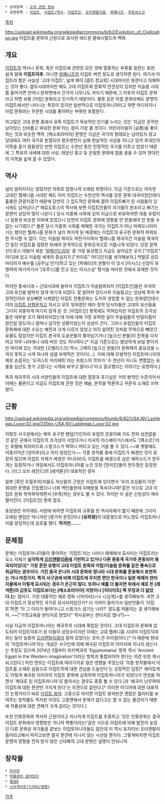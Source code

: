  * 상위항목 : [[오덕 관련 정보]]
 * 관련항목 : [[이집트]], [[이집트/역사]], [[이집트인]], [[오리엔탈리즘]], [[와패니즈]], [[자포네스크]]

[[목차]]

http://upload.wikimedia.org/wikipedia/commons/b/b2/Evolution_of_Civilization.jpg
이집트를 문화의 근원으로 묘사한 에드윈 블래시필드의 벽화.

== 개요 ==
[[이집트]]의 역사나 문화, 혹은 이집트에 관련된 모든 것에 열중하는 부류를 일컫는 표현. 쉽게 말해 '''이집트덕후.''' 아니면 [[와패니즈]]의 이집트 버전 정도로 생각하면 된다. 여기서 이집트라 함은 사실상 '고대 이집트', 넓게 봐야 [콥트 정교회] 시대까지만 뜻한다고 이해하는 것이 좋다. 콥트시대까지만 해도 고대 이집트와 문화적 연관성이 있지만 이슬람 시대쯤 들어가면 언어나 문화면에서 간극이 너무나도 커지기 때문에 그 이후의 이집트 문화라고 하면 보통 [아랍] 문화라고 인식하기 때문이다. 물론 같은 아랍 문화라해도 분명히 이집트에서만 나타나는 특징이 있지만 일반적으로 이집토마니아라고 하면 어디까지나 아랍 문화와는 무관한 시대를 좋아하는 부류만 포함된다.

하고많은 고대 문명 중에서 유독 이집트가 독보적인 인기를 누리는 것은 '지금은 흔적만 남아있는 신비롭고 위대한 문화'라는 점이 가장 클 것이다. 어린아이들이 [공룡]을 좋아하는 것과 비슷한 맥락. [메소포타미아] 문명은 지금은 국가의 형태로는 남아있지 않고 당대에도 여러 국가로 분열되어 왕조변천이 심해 현실적인 사상을 지니고 있어 후대인의 이목을 끌기 힘들었던 반면 이집트는 수천년 동안 안정적인 국가를 이루고 있었기 때문에 그 특유의 내세에 대한 사상, 태양신 종교 등 은밀한 문화에 힘을 쏟을 수 있어 현대인의 이목을 쉽게 끌 수 있었다.

== 역사 ==
널리 알려지지는 않았지만 의외로 엄청나게 오래된 취향이다. 지금 기준으로는 아득한 고대인 헬레니즘 시대만 해도 이미 이집트는 수천년의 역사를 갖춘 문화 대국이었던데다 훌륭한 관광지였기 때문에 당연히 그 압도적인 문화에 끌려 이집트빠가 된 사람들이 당시에도 넘쳐났다.[* 헤로도토스의 역사에 보면 이집트인들이 자기들이 원조라고 뻐기는 장면이 상당히 많이 나온다.] 당시 지중해 사회에 있어 지금으로 비유하자면 대충 유럽이나 일본과 비슷한 지위에 있었으니 당연히 이집트 문화에 영향을 안 받을래야 안 받을 수 없는 시기였다.[* 물론 당시 지중회 사회를 제패한 국가는 이집트가 아닌 마케도니아이기는 했지만 헬레니즘 문화가 널리 퍼지게 된 배경에는 이집트의 유구한 문화적 파워또한 무시할 수 없다. 이는 이슬람 제국도 마찬가지여서 헬레니즘 제국이건 이슬람 제국이건 일단 이집트를 점령한 뒤에야 본격적으로 문화강국으로 거듭나게 되었다. 당장 알렉산드로스 대왕이 세운 '[[알렉산드리아]]' 중 가장 융성했고 지금도 살아남은 곳이 ["이집트" 어디]에 있고 이슬람 세계의 중심지가 ["카이로" 어디]인지를 생각해보자.] 막말로 성모 마리아가 예수를 [공주님 안기]하고 있는 [피에타]의 원형이 이 당시 [이시스] 신앙이 유행하여 여기저기서 '[호루스]를 안고 있는 이시스상' 형식을 따라한 것에서 유래한 것이다.

하지만 중세시대 ~ 근대시대에 들어서 이집트가 이슬람화되자 [이집트인]들은 자국의 고대 유산을 탐탁치 않게 여기게 되었다. 잘 알려져 있다시피 이슬람교는 성상에 특히 부정적인지라 성상빼면 시체였던 이집트 전통문화는 도저히 양립할 수 없는 문화였던데다 이미 [[이집트 상형문자]]고 자시고 모두 잊혀졌던 때라 정작 당사자들은 고대의 유산들을 그다지 귀중하게 여기지 않게 된 것. [이집트인] 항목에도 적혀있지만 이집트의 조각상들은 대부분 코가 훼파되어있는데 이에 대해 가장 유력한 설이 무슬림들의 반달리즘이 원인일 정도이니 얼마나 심각한 상황이었는지 상상이 간다. 그러나 유럽인들의 이집트 문화재에 대한 수요는 예전과 크게 다르지 않았고 익히 알려진 것처럼 무력으로 빼앗긴 유물도 많았지만 이집트 본국의 도굴꾼들이 팔아넘기거나 [높으신 분들]이 친목을 다지려고 아무 나라에나 내줘 버린 것도 허다하다.[* 지금 기준으로는 황당하게 보일 뿐이지만 파리에 있는 거대한 [오벨리스크] 역시 그때의 [높으신 분들]이 문화재의 중요성을 느끼지 못하고 시계 하나와 냉큼 바꿔먹은 것이다(...). 이에 대해 모범적인 이집토마니아의 예로 손꼽히는 '오귀스트 마리에트'라는 프랑스의 학자가 '수 천년이 지나도 변함없는 유물을 십년도 못가 고장나는 시계와 바꾸고 말다니!'라고 절규했다는 이야기는 유명하다.]

특히 제국주의 시대 서양인들의 이집트에 대한 열정과 호기심은 거의 병적인 수준이어서 이때는 물론이고 지금도 이집트에 관한 것은 예술, 문학을 막론하고 꾸준히 소재로 쓰여왔다.

== 근황 ==
http://upload.wikimedia.org/wikipedia/commons/thumb/6/62/USA.NV.LasVegas.Luxor.02.jpg/220px-USA.NV.LasVegas.Luxor.02.jpg

이렇듯 서구권에서는 매우 유구한 팬덤(?)인지라 유럽의 관광지에 가도 전혀 상관없을 것 같은 곳에서 이집트의 조각상이 서있다거나 미국의 라스베이거스에서도 '[룩소르]'라는 호텔에 피라미드와 스핑크스가 떡하니 버티고 있는 거을 볼 수 있다.~~왜 옛말에도 덕중지덕은 [양덕후]라고 하지 않았던가~~ 각종 창작물 중에 이집트가 배경인 것이 굉장히 많으며 이집트 자체가 배경은 아니더라도 이집트를 배경으로 삼은 에피소드가 한두개는 등장하거나 게임에서도 이집토마니아를 노린 듯한 [먼치킨]들이 한두명은 등장한다. [리그 오브 레전드]의 [레넥톤]이 대표적인 경우.

일부 [흑인 우월주의]자들도 자신들의 근원은 이집트에 있다면서 '우리 조상들이 이런 위대한 문명을 건립했으니 너희 백인들한테 지배받을 족속아니여!'같은 식으로 고대 이집트 문화 하악하악하면서 [우폭]하는 경우도 볼 수 있다. 하지만 이 설은 신빙성이 매우 떨어진다. [이집트인] 항목 참조.

동양권은 아무래도 서양에 비하면 이집트와 교류를 한 역사자체가 짧기 때문에 그다지 오래된 팬덤은 아니지만 [왕가의 문장]이나 '''[유희왕]'''의 대흥행으로 어느정도 이집토마니아를 양성하는데 공로를 했다. '''하지만…….''' 

== 문제점 ==
문제는 이집토마니아들이 좋아하는 '이집트'라는 나라나 매체에서 묘사되는 이집트라는 요소 자체가 '''심각하게 [[오리엔탈리즘]]에 기반하고 있거나 다른 중동계 국가와 혼동되어 왜곡되어있다[* 가장 흔한 유형이 고대 이집트 문화와 아랍/이슬람 문화를 같은 통속으로 취급하는 경우이다. 거진 중국 은나라 시대 문화와 청나라 시대 문화를 혼용해서 표현하는 거나 마찬가지. 특히 서구권에 비해 이집트에 무지한 편인 한국이나 일본 매체의 판타지물에서 이렇게 묘사되는 경우가 은근히 많다. 또하나 예를 더 들자면 위에서 예로 든 [레넥톤]의 갑옷도 이집트보다는 [메소포타미아] 지방이나 [히타이트] 쪽 무장과 더 닮았다.]'''는 점이다. 가장 대중적인 예로 영화 <[미이라]>나 <[십계]>를 생각해보자. 과연 고대 이집트가 정상적인 국가로 묘사되어있던가? 더 가까이 들어가서 일반인들이 '이집트'하면 '아 그 미라가 돌아다니고 스핑크스 섬기는 나라?' 정도를 떠올리는 걸 생각해보자. ~~["가정교육을 판타지로 받았다" 역사공부는 판타지로 했나?]~~

사실 지금의 이집토마니아는 제국주의 시대에 확립된 것이다. 고대 이집트의 문화에 압도되어 이집트덕후가 된 이들이 상당수이지만 이때는 고대 헬레니즘 시대의 이집트덕후와는 달리 일종의 [[오리엔탈리즘]]이 깔려 있었다는 것이 큰 차이점이다.[* 이 때문에 현대의 '이집토마니아'라는 개념은 서구인에 의해 왜곡된 이집트의 이미지에 지나지 않는다는 주장도 있으며 2014년 3월부터 위키백과의 'Egyptomania' 항목 역시 'Ancient Egypt in the Western imagination'이라는 항목과 통합되어야 한다는 의견 또한 제시되고있다.] 이런 면모는 이집트에 여러가지로 많은 영향을 주었는데 '각종 창작물에서 이집트를 소재로 삼음으로 이집트학에 대한 관심을 드높인다'는 긍정적인 입장[* 재미있게도 이렇게 왜곡된 이미지의 이집트 문화에 심취하여 이집토마니아가 되었다가 연성을 하면서 '제대로 된 이집토마니아'로 돌아서는 경우도 종종 볼 수 있다.]과 '왜곡이 난무하여 이집트에 대한 편견만 가지게 된다'는 의견으로 갈린다.[* 이러한 미디어에 대한 대표적인 논쟁거리가 바로 [[이집트 왕자]]. 고증으로 따지면 이집트 왕자만큰 괜찮은 퀄리티를 보여주는 창작물도 적지만 이것도 고증면에서 문제가 없다고는 할 수 없는 물건이기 때문에 작품성에 대한 견해가 크게 갈리는 것이다.]

또한 인류문화와 역사의 근원이라고 지나치게 이집트를 추종하고 '모든 인류문화는 결국 이집트 문화에서 영향받은 거니까 짝퉁이라는!'같은 식으로 이집트에 비해 발전이 늦었던 다른 문화권 국가들을 얕보는 이집토마니아들도 많은데 이 역시 포지티브 오리엔탈리즘이라고해서 따지고보면 결국 편견에 지나지 않는 시선일 뿐이다. 그렇게따지면 이집트 문명의 영향을 전혀 받지 않은 신대륙의 고대 문명은 설명이 안되니까.

== 창작물 ==
 * [[미이라(영화)|미이라]]
 * [[박물관이 살아있다]]
 * [[철권6]]
 * [[스타게이트(드라마/영화)]]

[[각주]]
